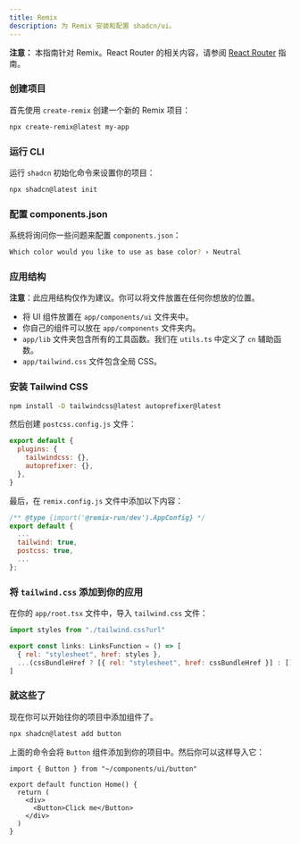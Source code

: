 ```yaml
---
title: Remix
description: 为 Remix 安装和配置 shadcn/ui。
---
```


<Callout>

**注意：** 本指南针对 Remix。React Router 的相关内容，请参阅 [React Router](/docs/installation/react-router) 指南。

</Callout>

<Steps>

### 创建项目

首先使用 `create-remix` 创建一个新的 Remix 项目：

```bash
npx create-remix@latest my-app
```

### 运行 CLI

运行 `shadcn` 初始化命令来设置你的项目：

```bash
npx shadcn@latest init
```

### 配置 components.json

系统将询问你一些问题来配置 `components.json`：

```bash
Which color would you like to use as base color? › Neutral
```

### 应用结构

<Callout>

**注意**：此应用结构仅作为建议。你可以将文件放置在任何你想放的位置。

</Callout>

- 将 UI 组件放置在 `app/components/ui` 文件夹中。
- 你自己的组件可以放在 `app/components` 文件夹内。
- `app/lib` 文件夹包含所有的工具函数。我们在 `utils.ts` 中定义了 `cn` 辅助函数。
- `app/tailwind.css` 文件包含全局 CSS。

### 安装 Tailwind CSS

```bash
npm install -D tailwindcss@latest autoprefixer@latest
```

然后创建 `postcss.config.js` 文件：

```js title="postcss.config.js" showLineNumbers
export default {
  plugins: {
    tailwindcss: {},
    autoprefixer: {},
  },
}
```

最后，在 `remix.config.js` 文件中添加以下内容：

```js title="remix.config.js" {4-5} showLineNumbers
/** @type {import('@remix-run/dev').AppConfig} */
export default {
  ...
  tailwind: true,
  postcss: true,
  ...
};
```

### 将 `tailwind.css` 添加到你的应用

在你的 `app/root.tsx` 文件中，导入 `tailwind.css` 文件：

```js {1, 4} showLineNumbers title="app/root.tsx"
import styles from "./tailwind.css?url"

export const links: LinksFunction = () => [
  { rel: "stylesheet", href: styles },
  ...(cssBundleHref ? [{ rel: "stylesheet", href: cssBundleHref }] : []),
]
```

### 就这些了

现在你可以开始往你的项目中添加组件了。

```bash
npx shadcn@latest add button
```

上面的命令会将 `Button` 组件添加到你的项目中。然后你可以这样导入它：

```tsx {1,6} showLineNumbers title="app/routes/index.tsx"
import { Button } from "~/components/ui/button"

export default function Home() {
  return (
    <div>
      <Button>Click me</Button>
    </div>
  )
}
```

</Steps>
